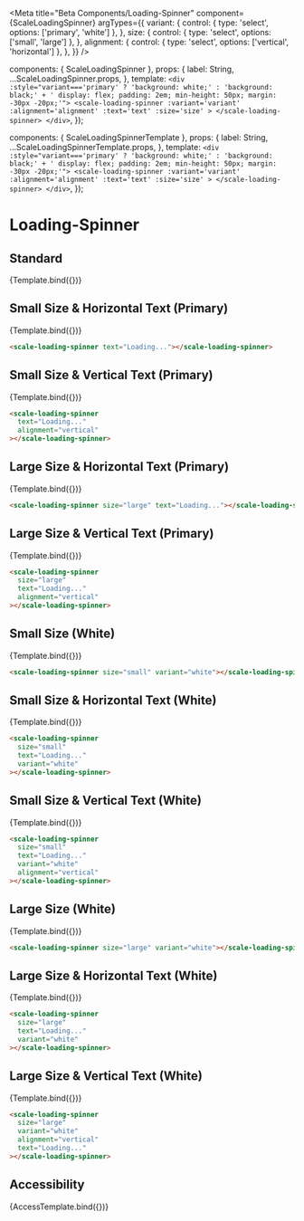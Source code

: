 
<Meta
  title="Beta Components/Loading-Spinner"
  component={ScaleLoadingSpinner}
  argTypes={{
    variant: {
      control: { type: 'select', options: ['primary', 'white'] },
    },
    size: {
      control: { type: 'select', options: ['small', 'large'] },
    },
    alignment: {
      control: { type: 'select', options: ['vertical', 'horizontal'] },
    },
  }}
/>

  components: { ScaleLoadingSpinner },
  props: {
    label: String,
    ...ScaleLoadingSpinner.props,
  },
  template: `
    <div :style="variant==='primary' ? 'background: white;' : 'background: black;' + ' display: flex; padding: 2em; min-height: 50px; margin: -30px -20px;'">
        <scale-loading-spinner
            :variant='variant'
            :alignment='alignment'
            :text='text'
            :size='size'
        >
        </scale-loading-spinner>
    </div>
    `,
});

  components: { ScaleLoadingSpinnerTemplate },
  props: {
    label: String,
    ...ScaleLoadingSpinnerTemplate.props,
  },
  template: `
    <div :style="variant==='primary' ? 'background: white;' : 'background: black;' + ' display: flex; padding: 2em; min-height: 50px; margin: -30px -20px;'">
        <scale-loading-spinner
            :variant='variant'
            :alignment='alignment'
            :text='text'
            :size='size'
        >
        </scale-loading-spinner>
    </div>
    `,
});

# Loading-Spinner

## Standard

<Canvas withSource="none">
  <Story name="Standard" args={{}}>
    {Template.bind({})}
  </Story>
</Canvas>

<ArgsTable story="Standard" />

## Small Size & Horizontal Text (Primary)

<Canvas withSource="none">
  <Story
    name="Small Primary (horizontal)"
    args={{
      text: 'Loading...',
    }}
  >
    {Template.bind({})}
  </Story>
</Canvas>

```html
<scale-loading-spinner text="Loading..."></scale-loading-spinner>
```

## Small Size & Vertical Text (Primary)

<Canvas withSource="none">
  <Story
    name="Small Primary (vertical)"
    args={{
      text: 'Loading...',
      alignment: 'vertical',
    }}
  >
    {Template.bind({})}
  </Story>
</Canvas>

```html
<scale-loading-spinner
  text="Loading..."
  alignment="vertical"
></scale-loading-spinner>
```

## Large Size & Horizontal Text (Primary)

<Canvas withSource="none">
  <Story
    name="Large Primary (horizontal)"
    args={{
      size: 'large',
      text: 'Loading...',
    }}
  >
    {Template.bind({})}
  </Story>
</Canvas>

```html
<scale-loading-spinner size="large" text="Loading..."></scale-loading-spinner>
```

## Large Size & Vertical Text (Primary)

<Canvas withSource="none">
  <Story
    name="Large Primary (vertical)"
    args={{
      size: 'large',
      text: 'Loading...',
      alignment: 'vertical',
    }}
  >
    {Template.bind({})}
  </Story>
</Canvas>

```html
<scale-loading-spinner
  size="large"
  text="Loading..."
  alignment="vertical"
></scale-loading-spinner>
```

## Small Size (White)

<Canvas withSource="none">
  <Story
    name="Small White"
    args={{
      size: 'small',
      variant: 'white',
    }}
  >
    {Template.bind({})}
  </Story>
</Canvas>

```html
<scale-loading-spinner size="small" variant="white"></scale-loading-spinner>
```

## Small Size & Horizontal Text (White)

<Canvas withSource="none">
  <Story
    name="Small White (horizontal)"
    args={{
      size: 'small',
      text: 'Loading...',
      variant: 'white',
    }}
  >
    {Template.bind({})}
  </Story>
</Canvas>

```html
<scale-loading-spinner
  size="small"
  text="Loading..."
  variant="white"
></scale-loading-spinner>
```

## Small Size & Vertical Text (White)

<Canvas withSource="none">
  <Story
    name="Small White (vertical)"
    args={{
      size: 'small',
      text: 'Loading...',
      variant: 'white',
      alignment: 'vertical',
    }}
  >
    {Template.bind({})}
  </Story>
</Canvas>

```html
<scale-loading-spinner
  size="small"
  text="Loading..."
  variant="white"
  alignment="vertical"
></scale-loading-spinner>
```

## Large Size (White)

<Canvas withSource="none">
  <Story
    name="Large White"
    args={{
      size: 'large',
      variant: 'white',
    }}
  >
    {Template.bind({})}
  </Story>
</Canvas>

```html
<scale-loading-spinner size="large" variant="white"></scale-loading-spinner>
```

## Large Size & Horizontal Text (White)

<Canvas withSource="none">
  <Story
    name="Large White (horizontal)"
    args={{
      size: 'large',
      text: 'Loading...',
      variant: 'white',
    }}
  >
    {Template.bind({})}
  </Story>
</Canvas>

```html
<scale-loading-spinner
  size="large"
  text="Loading..."
  variant="white"
></scale-loading-spinner>
```

## Large Size & Vertical Text (White)

<Canvas withSource="none">
  <Story
    name="Large White (vertical)"
    args={{
      size: 'large',
      variant: 'white',
      alignment: 'vertical',
      text: 'Loading...',
    }}
  >
    {Template.bind({})}
  </Story>
</Canvas>

```html
<scale-loading-spinner
  size="large"
  variant="white"
  alignment="vertical"
  text="Loading..."
></scale-loading-spinner>
```

## Accessibility

<Canvas withSource="none">
  <Story
    name="Accessibility"
    args={{
      size: 'large',
      text: 'Loading...',
    }}
  >
    {AccessTemplate.bind({})}
  </Story>
</Canvas>
